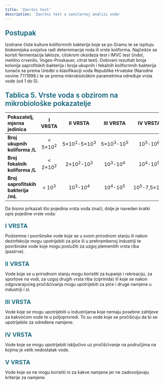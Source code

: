 ```yaml
---
title: 'Završni test'
description: 'Završni test u sanitarnoj analizi vode'
---
```



<h3 style="color: #096279; font-size: 1.4rem; font-weight: 600; margin: 1.5rem 0 1rem 0;">Postupak</h3>

Izolirane čiste kulture koliformnih bakterija boje se po Gramu te se ispituju biokemijska svojstva radi determinacije roda ili vrste koliforma. Najčešće se koristi fermentacija laktoze, citokrom oksidaza test i IMVC test (indol, metilno crvenilo, Voges-Proskauer, citrat test). Dobiveni rezultati broja kolonija saprofitskih bakterija i broja ukupnih i fekalnih koliformnih bakterija tumače se prema Uredbi o klasifikaciji voda Republike Hrvatske (Narodne novine 77/1998.) te se prema mikrobiološkim parametrima određuje vrsta vode (od 1 do 5).

<h3 style="color: #096279; font-size: 1.4rem; font-weight: 600; margin: 1.5rem 0 1rem 0;">Tablica 5. Vrste voda s obzirom na mikrobiološke pokazatelje</h3>

<div class="water-quality-table">

| **Pokazatelj, mjerna jedinica** | **I VRSTA** | **II VRSTA** | **III VRSTA** | **IV VRSTA** | **V VRSTA** |
|:--------------------------------|:-----------:|:------------:|:-------------:|:------------:|:-----------:|
| **Broj ukupnih koliforma /L** | <span class="excellent">&lt; 5×10<sup>2</sup></span> | <span class="good">5×10<sup>2</sup>-5×10<sup>3</sup></span> | <span class="moderate">5×10<sup>3</sup>-10<sup>5</sup></span> | <span class="poor">10<sup>5</sup>-10<sup>6</sup></span> | <span class="very-poor">&gt; 10<sup>6</sup></span> |
| **Broj fekalnih koliforma /L** | <span class="excellent">&lt; 2×10<sup>2</sup></span> | <span class="good">2×10<sup>2</sup>-10<sup>3</sup></span> | <span class="moderate">10<sup>3</sup>-10<sup>4</sup></span> | <span class="poor">10<sup>4</sup>-10<sup>5</sup></span> | <span class="very-poor">&gt; 10<sup>5</sup></span> |
| **Broj saprofitskih bakterija /mL** | <span class="excellent">&lt; 10<sup>3</sup></span> | <span class="good">10<sup>3</sup>-10<sup>4</sup></span> | <span class="moderate">10<sup>4</sup>-10<sup>5</sup></span> | <span class="poor">10<sup>5</sup>-7,5×10<sup>6</sup></span> | <span class="very-poor">&gt; 7,5×10<sup>6</sup></span> |

</div>

Da bismo prikazali što pojedina vrsta voda znači, dolje je naveden kratki opis pojedine vrste voda:

<h4 style="color: #096279; font-size: 1.2rem; font-weight: 600; margin: 1.2rem 0 0.8rem 0;">I VRSTA</h4>
Podzemne i površinske vode koje se u svom prirodnom stanju ili nakon dezinfekcije mogu upotrijebiti za piće ili u prehrambenoj industriji te površinske vode koje mogu poslužiti za uzgoj plemenitih vrsta riba (pastrve).

<h4 style="color: #096279; font-size: 1.2rem; font-weight: 600; margin: 1.2rem 0 0.8rem 0;">II VRSTA</h4>
Vode koje se u prirodnom stanju mogu koristiti za kupanje i rekreaciju, za sportove na vodi, za uzgoj drugih vrsta riba (ciprinida) ili koje se nakon odgovarajućeg pročišćivanja mogu upotrijebiti za piće i druge namjene u industriji i sl.

<h4 style="color: #096279; font-size: 1.2rem; font-weight: 600; margin: 1.2rem 0 0.8rem 0;">III VRSTA</h4>
Vode koje se mogu upotrijebiti u industrijama koje nemaju posebne zahtjeve za kakvoćom vode te u poljoprivredi. To su vode koje se pročišćuju da bi se upotrijebile za određene namjene.

<h4 style="color: #096279; font-size: 1.2rem; font-weight: 600; margin: 1.2rem 0 0.8rem 0;">IV VRSTA</h4>
Vode koje se mogu upotrijebiti isključivo uz pročišćivanje na područjima na kojima je velik nedostatak vode.

<h4 style="color: #096279; font-size: 1.2rem; font-weight: 600; margin: 1.2rem 0 0.8rem 0;">V VRSTA</h4>
Vode koje se ne mogu koristiti ni za kakve namjene jer ne zadovoljavaju kriterije za namjene.

